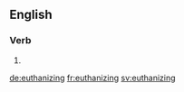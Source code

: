 ==English==

===Verb===
{{head|en|present participle}}

# {{present participle of|euthanize|lang=en}}

[[de:euthanizing]]
[[fr:euthanizing]]
[[sv:euthanizing]]